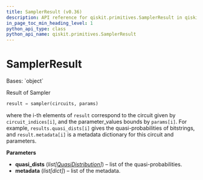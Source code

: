 ```yaml
---
title: SamplerResult (v0.36)
description: API reference for qiskit.primitives.SamplerResult in qiskit v0.36
in_page_toc_min_heading_level: 1
python_api_type: class
python_api_name: qiskit.primitives.SamplerResult
---
```


# SamplerResult

<Class id="qiskit.primitives.SamplerResult" isDedicatedPage={true} github="https://github.com/qiskit/qiskit/tree/stable/0.20/qiskit/primitives/sampler_result.py" signature="SamplerResult(quasi_dists, metadata)" modifiers="class">
  Bases: `object`

  Result of Sampler

  ```python
  result = sampler(circuits, params)
  ```

  where the i-th elements of `result` correspond to the circuit given by `circuit_indices[i]`, and the parameter\_values bounds by `params[i]`. For example, `results.quasi_dists[i]` gives the quasi-probabilities of bitstrings, and `result.metadata[i]` is a metadata dictionary for this circuit and parameters.

  **Parameters**

  *   **quasi\_dists** (*list\[*[*QuasiDistribution*](qiskit.result.QuasiDistribution "qiskit.result.QuasiDistribution")*]*) – list of the quasi-probabilities.
  *   **metadata** (*list\[dict]*) – list of the metadata.
</Class>

